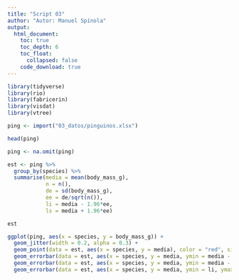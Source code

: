 ```yaml
---
title: "Script 03"
author: "Autor: Manuel Spínola"
output:
  html_document:
    toc: true
    toc_depth: 6
    toc_float:
      collapsed: false
    code_download: true
---
```


```r
library(tidyverse)
library(rio)
library(fabricerin)
library(visdat)
library(vtree)
```

```r
ping <- import("03_datos/pinguinos.xlsx")
```

```r
head(ping)
```

```r
ping <- na.omit(ping)
```

```r
est <- ping %>%
  group_by(species) %>%
  summarise(media = mean(body_mass_g),
            n = n(),
            de = sd(body_mass_g),
            ee = de/sqrt(n()),
            li = media - 1.96*ee,
            ls = media + 1.96*ee)
```

```r
est
```

```r
ggplot(ping, aes(x = species, y = body_mass_g)) +
  geom_jitter(width = 0.2, alpha = 0.3) +
  geom_point(data = est, aes(x = species, y = media), color = "red", size = 2) +
  geom_errorbar(data = est, aes(x = species, y = media, ymin = media - de, ymax = media + de), width = 0.3, color = "green") +
  geom_errorbar(data = est, aes(x = species, y = media, ymin = media - ee, ymax = media + ee), width = 0.3, color = "red") +
  geom_errorbar(data = est, aes(x = species, y = media, ymin = li, ymax = ls), width = 0.3, color = "blue")
```
